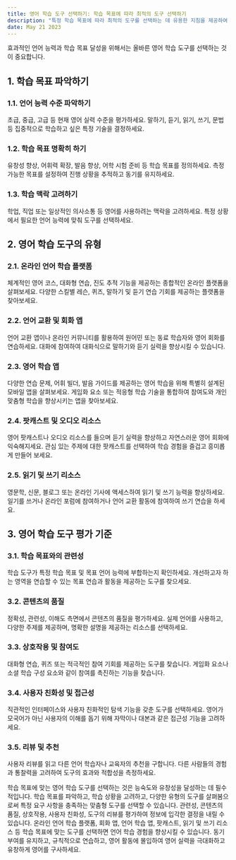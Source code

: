 ```yaml
---
title: 영어 학습 도구 선택하기: 학습 목표에 따라 최적의 도구 선택하기
description: "특정 학습 목표에 따라 최적의 도구를 선택하는 데 유용한 지침을 제공하여 성공적이고 개인화된 영어 학습 경험을 보장합니다."
date: May 21 2023
---
```



효과적인 언어 능력과 학습 목표 달성을 위해서는 올바른 영어 학습 도구를 선택하는 것이 중요합니다. 

## 1. 학습 목표 파악하기
### 1.1. 언어 능력 수준 파악하기

초급, 중급, 고급 등 현재 영어 실력 수준을 평가하세요.
말하기, 듣기, 읽기, 쓰기, 문법 등 집중적으로 학습하고 싶은 특정 기술을 결정하세요.
### 1.2. 학습 목표 명확히 하기

유창성 향상, 어휘력 확장, 발음 향상, 어학 시험 준비 등 학습 목표를 정의하세요.
측정 가능한 목표를 설정하여 진행 상황을 추적하고 동기를 유지하세요.
### 1.3. 학습 맥락 고려하기

학업, 직업 또는 일상적인 의사소통 등 영어를 사용하려는 맥락을 고려하세요.
특정 상황에서 필요한 언어 능력에 맞춰 도구를 선택하세요.
## 2. 영어 학습 도구의 유형
### 2.1. 온라인 언어 학습 플랫폼

체계적인 영어 코스, 대화형 연습, 진도 추적 기능을 제공하는 종합적인 온라인 플랫폼을 살펴보세요.
다양한 스킬별 레슨, 퀴즈, 말하기 및 듣기 연습 기회를 제공하는 플랫폼을 찾아보세요.
### 2.2. 언어 교환 및 회화 앱

언어 교환 앱이나 온라인 커뮤니티를 활용하여 원어민 또는 동료 학습자와 영어 회화를 연습하세요.
대화에 참여하여 대화식으로 말하기와 듣기 실력을 향상시킬 수 있습니다.
### 2.3. 영어 학습 앱

다양한 연습 문제, 어휘 빌더, 발음 가이드를 제공하는 영어 학습을 위해 특별히 설계된 모바일 앱을 살펴보세요.
게임화 요소 또는 적응형 학습 기술을 통합하여 참여도와 개인 맞춤형 학습을 향상시키는 앱을 찾아보세요.
### 2.4. 팟캐스트 및 오디오 리소스

영어 팟캐스트나 오디오 리소스를 들으며 듣기 실력을 향상하고 자연스러운 영어 회화에 익숙해지세요.
관심 있는 주제에 대한 팟캐스트를 선택하여 학습 경험을 즐겁고 흥미롭게 만들어 보세요.
### 2.5. 읽기 및 쓰기 리소스

영문학, 신문, 블로그 또는 온라인 기사에 액세스하여 읽기 및 쓰기 능력을 향상하세요.
일기를 쓰거나 온라인 포럼에 참여하거나 언어 교환 활동에 참여하여 쓰기 연습을 하세요.
## 3. 영어 학습 도구 평가 기준
### 3.1. 학습 목표와의 관련성

학습 도구가 특정 학습 목표 및 목표 언어 능력에 부합하는지 확인하세요.
개선하고자 하는 영역을 연습할 수 있는 목표 연습과 활동을 제공하는 도구를 찾으세요.
### 3.2. 콘텐츠의 품질

정확성, 관련성, 이해도 측면에서 콘텐츠의 품질을 평가하세요.
실제 언어를 사용하고, 다양한 주제를 제공하며, 명확한 설명을 제공하는 리소스를 선택하세요.
### 3.3. 상호작용 및 참여도

대화형 연습, 퀴즈 또는 적극적인 참여 기회를 제공하는 도구를 찾습니다.
게임화 요소나 소셜 학습 구성 요소와 같이 참여를 촉진하는 기능을 찾습니다.
### 3.4. 사용자 친화성 및 접근성

직관적인 인터페이스와 사용자 친화적인 탐색 기능을 갖춘 도구를 선택하세요.
영어가 모국어가 아닌 사용자의 이해를 돕기 위해 자막이나 대본과 같은 접근성 기능을 고려하세요.
### 3.5. 리뷰 및 추천

사용자 리뷰를 읽고 다른 언어 학습자나 교육자의 추천을 구합니다.
다른 사람들의 경험과 통찰력을 고려하여 도구의 효과와 적합성을 측정하세요.


학습 목표에 맞는 영어 학습 도구를 선택하는 것은 능숙도와 유창성을 달성하는 데 필수적입니다. 학습 목표를 파악하고, 학습 상황을 고려하고, 다양한 유형의 도구를 살펴봄으로써 특정 요구 사항을 충족하는 맞춤형 도구를 선택할 수 있습니다. 관련성, 콘텐츠의 품질, 상호작용, 사용자 친화성, 도구의 리뷰를 평가하여 정보에 입각한 결정을 내릴 수 있습니다. 온라인 언어 학습 플랫폼, 회화 앱, 언어 학습 앱, 팟캐스트, 읽기 및 쓰기 리소스 등 학습 목표에 맞는 도구를 선택하면 언어 학습 경험을 향상시킬 수 있습니다. 동기 부여를 유지하고, 규칙적으로 연습하고, 영어 활동에 몰입하여 영어 실력을 극대화하고 유창하게 영어를 구사하세요.
